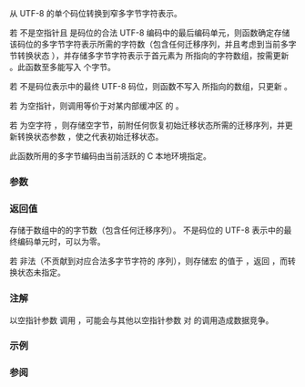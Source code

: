 {{cpp/title|c8rtomb}}
{{cpp/string/multibyte/navbar}}
{{ddcl|header=cuchar|since=c++20|
std::size_t c8rtomb( char* s, char8_t c8, std::mbstate_t* ps );
}}

从 UTF-8 的单个码位转换到窄多字节字符表示。

若 {{c|s}} 不是空指针且 {{c|c8}} 是码位的合法 UTF-8 编码中的最后编码单元，则函数确定存储该码位的多字节字符表示所需的字符数（包含任何迁移序列，并且考虑到当前多字节转换状态 {{c|*ps}}），并存储多字节字符表示于首元素为 {{c|s}} 所指向的字符数组，按需更新 {{c|*ps}}。此函数至多能写入 {{lc|MB_CUR_MAX}} 个字节。

若 {{c|c8}} 不是码位表示中的最终 UTF-8 码位，则函数不写入 {{c|s}} 所指向的数组，只更新 {{c|*ps}}。

若 {{c|s}} 为空指针，则调用等价于对某内部缓冲区 {{tt|buf}} 的 {{c|std::c8rtomb(buf, u8'\0', ps)}}。

若 {{c|c8}} 为空字符 {{c|u8'\0'}}，则存储空字节，前附任何恢复初始迁移状态所需的迁移序列，并更新转换状态参数 {{c|*ps}}，使之代表初始迁移状态。

此函数所用的多字节编码由当前活跃的 C 本地环境指定。

===参数===
{{par begin}}
{{par|s|指向将要存储多字节字符的通常字符数组的指针}}
{{par|c8|要转换的 UTF-8 编码单元}}
{{par|ps|指向转译多字节字符串时使用的转换状态的指针}}
{{par end}}

===返回值===
存储于数组中的的字节数（包含任何迁移序列）。{{c|c8}} 不是码位的 UTF-8 表示中的最终编码单元时，可以为零。

若 {{c|c8}} 非法（不贡献到对应合法多字节字符的 {{c/core|char8_t}} 序列），则存储宏 {{lc|EILSEQ}} 的值于 {{lc|errno}}，返回 {{c|static_cast&lt;std::size_t&gt;(-1)}}，而转换状态未指定。

===注解===
以空指针参数 {{c|s}} 调用 {{tt|c8rtomb}}，可能会与其他以空指针参数 {{c|s}} 对 {{tt|c8rtomb}} 的调用造成数据竞争。

===示例===
{{example}}

===参阅===
{{dsc begin}}
{{dsc inc|cpp/string/multibyte/dsc mbrtoc8}}
{{dsc inc|cpp/string/multibyte/dsc c16rtomb}}
{{dsc see c|c/string/multibyte/c8rtomb}}
{{dsc end}}

{{langlinks|de|en|es|fr|it|ja|pt|ru}}